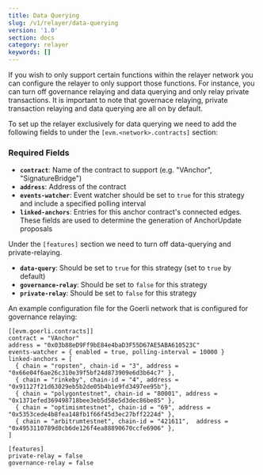 ```yaml
---
title: Data Querying
slug: /v1/relayer/data-querying
version: '1.0'
section: docs
category: relayer
keywords: []
---
```

 
If you wish to only support certain functions within the relayer network you can configure the relayer to only support those functions. 
For instance, you can turn off governance relaying and data querying and only relay private transactions. It is important to note 
that governace relaying, private transaction relaying and data querying are all on by default. 

To set up the relayer exclusively for data querying we need to add the following fields to under the 
`[evm.<network>.contracts]` section:

### Required Fields

- **`contract`**: Name of the contract to support (e.g. "VAnchor", "SignatureBridge")
- **`address`**: Address of the contract 
- **`events-watcher`**: Event watcher should be set to `true` for this strategy and include a specified polling interval
- **`linked-anchors`**:  Entries for this anchor contract's connected edges. These fields are used to determine the generation of AnchorUpdate proposals

Under the `[features]` section we need to turn off data-querying and private-relaying.

- **`data-query`**: Should be set to `true` for this strategy (set to `true` by default)
- **`governance-relay`**: Should be set to `false` for this strategy 
- **`private-relay`**: Should be set to `false` for this strategy

An example configuration file for the Goerli network that is configured for governance relaying:

```
[[evm.goerli.contracts]]
contract = "VAnchor"
address = "0x03b88eD9Ff9bE84e4baD3F55D67AE5ABA610523C"
events-watcher = { enabled = true, polling-interval = 10000 }
linked-anchors = [
  { chain = "ropsten", chain-id = "3", address = "0x66e04f6ae26c310e39f5bf24d873909e6d3b64c7" },
  { chain = "rinkeby", chain-id = "4", address = "0x91127f21d63029eb5b2de05b4b1e9fd3497ee95b"},
  { chain = "polygontestnet", chain-id = "80001", address = "0x1371efed369498718bee3eb5d58e5d3dec86be85" },
  { chain = "optimismtestnet", chain-id = "69", address = "0x5353cede4b8fea148fb1f66f45d3ec27bff2224d" },
  { chain = "arbitrumtestnet", chain-id = "421611",  address = "0x4953110789d0cb6de126f4ea88890670ccfe6906" },
]

[features]
private-relay = false
governance-relay = false
```